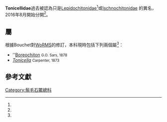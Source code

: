 {{Automatic taxobox 
 | taxon = Tonicellidae
 | authority = Simroth, 1894
}}

'''Tonicellidae'''過去被認為只是[[Lepidochitonidae|Lepidochitonidae]]<ref name=Petraccioli2012 />或[[Ischnochitonidae|Ischnochitonidae]] {{small|Dall, 1889}}的異名{{r|ITIS_566918}}，2016年8月開始分開<ref name=WoRMS_385500 />。

==屬==
根據Bouchet對[[WoRMS|WoRMS]]的修訂，本科現時包括下列兩個屬<ref name=WoRMS_385500 />：
*''[[Boreochiton|Boreochiton]] <small>G.O. Sars, 1878</small>
*''[[Tonicella|Tonicella]]'' <small>Carpenter, 1873</small>

==參考文獻==
{{reflist |refs=
<ref name="ITIS_566918">{{ITIS |id=566918 |taxon=Tonicellidae |authority=Simroth, 1894 |last=Scott |first=Paul V. |year=2000 |accessdate=2017-12-04 }}</ref>
<ref name=Petraccioli2012>{{cite journal
 |authors=Petraccioli, A., et al.
 |year=2012
 |url=http://www.ncbi.nlm.nih.gov/pmc/articles/PMC3834572/
 |title=Chromosomes of ''Lepidochitona caprearum'' (Scacchi, 1836) (Polyplacophora, Acanthochitonina, Tonicellidae) provide insights into Acanthochitonina karyological evolution.
 |journal=''Comparative Cytogenetics''
 |volume=6 |issue=4 |pages=397-407
 |language=en }}</ref>
<ref name=WoRMS_385500>{{cite WoRMS
 |id=385500 |authorlink=WoRMS
 |last1=Bouchet |first1=P.
 |last2=Schwabe |first2=Enrico
 |title=Tonicellidae Simroth, 1894
 |db=MolluscaBase
 |date=2016-08-28 |accessdate=2016-10-14}}</ref>
}}
{{Taxonbar|from=Q28408468}}

[[Category:鬃毛石鱉總科|Category:鬃毛石鱉總科]]
